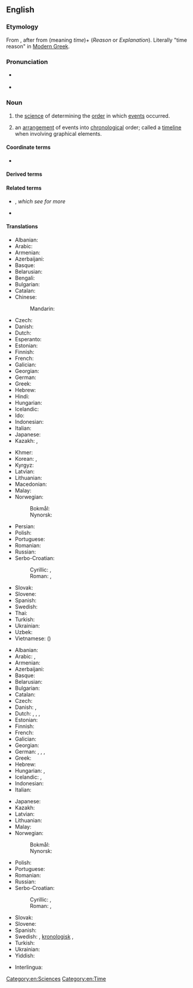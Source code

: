 ==English==
{{wikipedia}}

===Etymology===
From {{confix|en|chrono|t1=relating to time|logy|t2=study of, account of}}, after {{etyl|NL.|en}} {{m|la|chronologia}} from {{inh|el|grc|χρόνος}} (meaning ''time'')+ {{inh|el|grc|λόγος}} (''Reason'' or ''Explanation''). Literally "time reason" in [[Modern Greek]].

===Pronunciation===
* {{a|UK}} {{IPA|en|/kɹəˈnɒl.ə.dʒi/}}
* {{audio|en|LL-Q1860 (eng)-Vealhurl-chronology.wav|Audio (Southern England)}}

===Noun===
{{en-noun|~}}

# {{lb|en|uncountable}} the [[science]] of determining the [[order]] in which [[events]] occurred.
# {{lb|en|countable}} an [[arrangement]] of events into [[chronological]] order; called a [[timeline]] when involving graphical elements.

====Coordinate terms====
* {{l|en|horology}}

====Derived terms====
{{der3|en|chronological|chronologically|chronologicity|glottochronology|dendrochronology|ptilochronology|radiochronology|nucleocosmochronology|geochronology|gyrochronology|sclerochronology|thermochronology|biochronology|magnetochronology|synchronology|astrochronology|cosmochronology|mensiochronology|tephrochronology|skeletochronology}}

====Related terms====
* {{l|en|chronicle}}, ''which see for more''
* {{l|en|chronograph}}

====Translations====
{{trans-top|determining the order of events (an auxiliary science of history)}}
* Albanian: {{t|sq|kronologjia|f}}
* Arabic: {{t+|ar|تَارِيخ|m}}
* Armenian: {{t+|hy|ժամանակագրություն}}
* Azerbaijani: {{t|az|xronologiya}}
* Basque: {{t|eu|kronologia}}
* Belarusian: {{t|be|хранало́гія|f}}
* Bengali: {{t|bn|কালনিরূপণবিদ্যা}}
* Bulgarian: {{t+|bg|хроноло́гия|f}}
* Catalan: {{t+|ca|cronologia|f}}
* Chinese:
*: Mandarin: {{t+|cmn|年表|tr=niánbiǎo}}
* Czech: {{t+|cs|chronologie|f}}
* Danish: {{t|da|kronologi|c}}
* Dutch: {{t+|nl|chronologie|f}}
* Esperanto: {{t|eo|kronologio}}
* Estonian: {{t|et|kronoloogia}}
* Finnish: {{t+|fi|kronologia}}
* French: {{t+|fr|chronologie|f}}
* Galician: {{t|gl|cronoloxía|f}}
* Georgian: {{t|ka|ქრონოლოგია}}
* German: {{t+|de|Chronologie|f}}
* Greek: {{t+|el|χρονολογία|f}}
* Hebrew: {{t+|he|כְרוֹנוֹלוֹגְיָה|f|tr=khronológya}}
* Hindi: {{t|hi|कालक्रम विज्ञान|m}}
* Hungarian: {{t+|hu|kronológia}}
* Icelandic: {{t|is|tímatalsfræði|f}}
* Ido: {{t+|io|kronologio}}
* Indonesian: {{t+|id|kronologi}}
* Italian: {{t+|it|cronologia|f}}
* Japanese: {{t|ja|編年|tr=へんねん, hennen}}
* Kazakh: {{t|kk|уақытнама}}, {{t|kk|хронология}}
{{trans-mid}}
* Khmer: {{t|km|កាលប្បវត្តិវិទ្យា}}
* Korean: {{t|ko|연대학(年代學)}}, {{t|ko|년대학(年代學)}} {{qualifier|North Korea}}
* Kyrgyz: {{t+|ky|хронология}}
* Latvian: {{t|lv|hronoloģija|f}}
* Lithuanian: {{t|lt|chronologija|f}}
* Macedonian: {{t|mk|хронологија|f}}
* Malay: {{t|ms|kronologi}}
* Norwegian:
*: Bokmål: {{t|nb|kronologi|m}}
*: Nynorsk: {{t|nn|kronologi|m}}
* Persian: {{t|fa|گاهشناسی|tr=gāhšenasī}}
* Polish: {{t+|pl|chronologia|f}}
* Portuguese: {{t+|pt|cronologia|f}}
* Romanian: {{t+|ro|cronologie|f}}
* Russian: {{t+|ru|хроноло́гия|f}}
* Serbo-Croatian:
*: Cyrillic: {{t|sh|хроноло̀гија|f}} {{qualifier|Bosnia, Serbia}}, {{t|sh|кроноло̀гија|f}} {{qualifier|Croatia}}
*: Roman: {{t|sh|hronològija|f}} {{qualifier|Bosnia, Serbia}}, {{t+|sh|kronològija|f}} {{qualifier|Croatia}}
* Slovak: {{t+|sk|chronológia|f}}
* Slovene: {{t+|sl|kronologija|f}}
* Spanish: {{t+|es|cronología|f}}
* Swedish: {{t+|sv|kronologi|c}}
* Thai: {{t|th|วิทยาการลำดับเวลา}}
* Turkish: {{t+|tr|kronoloji}}
* Ukrainian: {{t|uk|хроноло́гія|f}}
* Uzbek: {{t+|uz|xronologiya}}
* Vietnamese: {{t|vi|niên đại học}} ({{t|vi|年代學|sc=Hani}})
{{trans-bottom}}

{{trans-top|arrangement into chronological order}}
* Albanian: {{t|sq|kronologjia|f}}
* Arabic: {{t|ar|تأريخ|m}}, {{t|ar|تَسَلْسُل زَمَنِيّ}}
* Armenian: {{t+|hy|ժամանակագրություն}}
* Azerbaijani: {{t|az|xronologiya}}
* Basque: {{t|eu|kronologia}}
* Belarusian: {{t|be|хранало́гія|f}}
* Bulgarian: {{t+|bg|хроноло́гия|f}}
* Catalan: {{t+|ca|cronologia|f}}
* Czech: {{t+|cs|chronologie|f}}
* Danish: {{t|da|kronologi|c}}, {{t|da|kronologisk rækkefølge|c}}
* Dutch: {{t+|nl|chronologie|f}}, {{t+|nl|tijdsorde|f}}, {{t|nl|tijdrekenkunde|f}}, {{t+|nl|tijdrekening|f}}
* Estonian: {{t|et|kronoloogia}}
* Finnish: {{t+|fi|kronologia}}
* French: {{t+|fr|chronologie|f}}
* Galician: {{t|gl|cronoloxía|f}}
* Georgian: {{t|ka|ქრონოლოგია}}
* German: {{t+|de|Chronologie|f}}, {{t|de|Zeitordnung|f}}, {{t|de|Zeitmessung|f}}, {{t+|de|Zeitrechnung|f}}
* Greek: {{t+|el|χρονολόγηση|f}}
* Hebrew: {{t+|he|כְרוֹנוֹלוֹגְיָה|f|tr=khronológya}}
* Hungarian: {{t+|hu|időrend}}, {{t+|hu|kronológia}}
* Icelandic: {{t|is|tímatal|n}}, {{t|is|tímasetning|f}}
* Indonesian: {{t+|id|kronologi}}
* Italian: {{t+|it|cronologia|f}}
{{trans-mid}}
* Japanese: {{t|ja|年表|tr=ねんぴょう, nenpyō}}
* Kazakh: {{t|kk|уақытнама}}
* Latvian: {{t|lv|hronoloģija|f}}
* Lithuanian: {{t|lt|chronologija|f}}
* Malay: {{t|ms|kronologi}}
* Norwegian:
*: Bokmål: {{t|nb|kronologi|m}}
*: Nynorsk: {{t|nn|kronologi|m}}
* Polish: {{t+|pl|chronologia|f}}
* Portuguese: {{t+|pt|cronologia|f}}
* Romanian: {{t+|ro|cronologie|f}}
* Russian: {{t+|ru|хроноло́гия|f}}
* Serbo-Croatian:
*: Cyrillic: {{t|sh|хроноло̀гија|f}} {{qualifier|Bosnia, Serbia}}, {{t|sh|кроноло̀гија|f}} {{qualifier|Croatia}}
*: Roman: {{t|sh|hronològija|f}} {{qualifier|Bosnia, Serbia}}, {{t+|sh|kronològija|f}} {{qualifier|Croatia}}
* Slovak: {{t+|sk|chronológia|f}}
* Slovene: {{t+|sl|kronologija|f}}
* Spanish: {{t+|es|cronología|f}}
* Swedish: {{t+|sv|kronologi|c}}, [[kronologisk]] {{t+|sv|ordning|c}}, {{t|sv|tidsordning|c}}
* Turkish: {{t+|tr|kronoloji}}
* Ukrainian: {{t|uk|хроноло́гія|f}}
* Yiddish: {{t|yi|כראָנאָלאָגיע|f}}
{{trans-bottom}}

{{checktrans-top}}
* Interlingua: {{t-check|ia|chronologia}}
{{trans-mid}}
{{trans-bottom}}

[[Category:en:Sciences]]
[[Category:en:Time]]